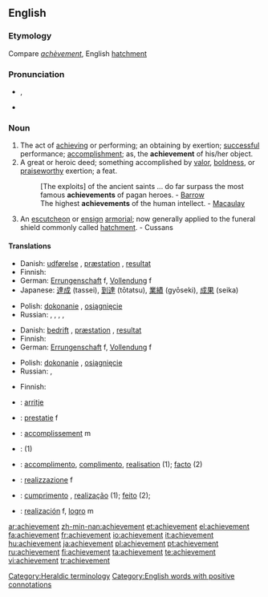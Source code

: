 ==English==

===Etymology===
Compare {{F.}} ''[[achèvement]]'', English [[hatchment]]

===Pronunciation===
*{{IPA|/əˈtʃiːvmənt/}}, {{SAMPA|/@"tSi:vm@nt/}}
*{{audio|en-us-achievement.ogg|Audio (US)}}

===Noun===
{{en-noun}}

# The act of [[achieving]] or performing; an obtaining by exertion; [[successful]] performance; [[accomplishment]]; as, the '''achievement''' of his/her object.
# A great or heroic deed; something accomplished by [[valor]], [[boldness]], or [[praiseworthy]] exertion; a feat.
#:[The exploits] of the ancient saints ... do far surpass the most famous '''achievements''' of pagan heroes. - [[Barrow]]
#:The highest '''achievements''' of the human intellect. - [[Macaulay]]
# {{context|heraldry}} An [[escutcheon]] or [[ensign]] [[armorial]]; now generally applied to the funeral shield commonly called [[hatchment]]. - Cussans

====Translations====
{{trans-top|act of achieving or performing}}
* Danish: [[udførelse]] {{c}}, [[præstation]] {{c}}, [[resultat]] {{n}}
* Finnish: {{t+|fi|saavutus}}
* German: [[Errungenschaft]] f, [[Vollendung]] f
* Japanese: [[達成]] (tassei), [[到達]] (tōtatsu), [[業績]] (gyōseki), [[成果]] (seika)
{{trans-mid}}
* Polish: [[dokonanie]] {{n}}, [[osiągnięcie]] {{n}} 
* Russian: {{t|ru|достижение|n|tr=dostižénije|sc=Cyrl}}, {{t+|ru|успех|m|tr=usp'éχ|sc=Cyrl}}, {{t|ru|свершение|n|tr=sv'eršénije|sc=Cyrl}}, {{t|ru|выполнение|n|tr=vypoln'énije|sc=Cyrl}}, {{t|ru|исполнение|n|tr=ispoln'énije|sc=Cyrl}}
{{trans-bottom}}

{{trans-top|great or heroic deed}}
* Danish: [[bedrift]] {{c}}, [[præstation]] {{c}}, [[resultat]] {{n}}
* Finnish: {{t+|fi|saavutus}}
* German: [[Errungenschaft]] f, [[Vollendung]] f
{{trans-mid}}
* Polish: [[dokonanie]] {{n}}, [[osiągnięcie]] {{n}} 
* Russian: {{t|ru|подвиг|m|tr=pódvig|sc=Cyrl}}, {{t|ru|свершение|n|tr=sv'eršénije|sc=Cyrl}}
{{trans-bottom}}

{{trans-top|heraldry: escutcheon}}
* Finnish: {{t-|fi|vaakunakilpi}}
{{trans-mid}}
{{trans-bottom}}

{{checktrans-top|}}
* {{ttbc|Albanian}}: [[arritje]]
* {{ttbc|Dutch}}: [[prestatie]] f
* {{ttbc|French}}: [[accomplissement]] m 
* {{ttbc|Hebrew}}: {{he-translation|הישג|Hey'sseg}} {{m}} (1)
* {{ttbc|Interlingua}}: [[accomplimento]], [[complimento]], [[realisation]] (1); [[facto]] (2)
{{trans-mid}}
* {{ttbc|Italian}}: [[realizzazione]] f
* {{ttbc|Portuguese}}: [[cumprimento]] {{m}}, [[realização]] {{f}} (1); [[feito]] {{m}} (2);
* {{ttbc|Spanish}}: [[realización]] f, [[logro]] m
{{trans-bottom}}

[[Category:Heraldic terminology]]
[[Category:English words with positive connotations]]

[[ar:achievement]]
[[zh-min-nan:achievement]]
[[et:achievement]]
[[el:achievement]]
[[fa:achievement]]
[[fr:achievement]]
[[io:achievement]]
[[it:achievement]]
[[hu:achievement]]
[[ja:achievement]]
[[pl:achievement]]
[[pt:achievement]]
[[ru:achievement]]
[[fi:achievement]]
[[ta:achievement]]
[[te:achievement]]
[[vi:achievement]]
[[tr:achievement]]